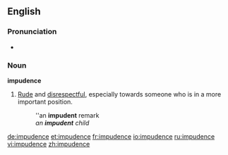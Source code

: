 ==English==

===Pronunciation===
*{{audio|en-us-impudent.ogg|Audio (US)}}

===Noun===
'''impudence'''
#[[rude|Rude]] and [[disrespectful]], especially towards someone who is in a more important position.
#: ''an '''impudent''' remark
#:''an '''impudent''' child''

[[de:impudence]]
[[et:impudence]]
[[fr:impudence]]
[[io:impudence]]
[[ru:impudence]]
[[vi:impudence]]
[[zh:impudence]]